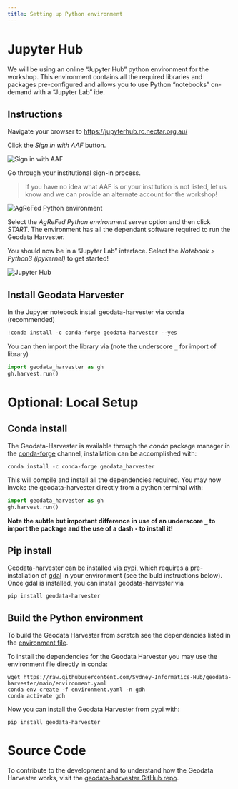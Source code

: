 ```yaml
---
title: Setting up Python environment
---
```


# Jupyter Hub

We will be using an online "Jupyter Hub" python environment for the workshop. This environment contains all the required libraries and packages pre-configured and allows you to use Python "notebooks" on-demand with a "Jupyter Lab" ide.

## Instructions

Navigate your browser to [https://jupyterhub.rc.nectar.org.au/](https://jupyterhub.rc.nectar.org.au/)

Click the *Sign in with AAF* button.

![](assets/ag_01.png "Sign in with AAF")

Go through your institutional sign-in process.

> If you have no idea what AAF is or your institution is not listed, let us know and we can provide an alternate account for the workshop!

![](assets/ag_02.png "AgReFed Python environment")

Select the *AgReFed Python environment* server option and then click *START*. The environment has all the dependant software required to run the Geodata Harvester.

You should now be in a "Jupyter Lab" interface. Select the *Notebook > Python3 (ipykernel)* to get started!

![](assets/ag_03.png "Jupyter Hub")

## Install Geodata Harvester

In the Jupyter notebook install geodata-harvester via conda (recommended)

```python
!conda install -c conda-forge geodata-harvester --yes
```

You can then import the library via (note the underscore `_` for import of library)

```python
import geodata_harvester as gh
gh.harvest.run()
```


# Optional: Local Setup

## Conda install

The Geodata-Harvester is available through the *conda* package manager in the [conda-forge](https://anaconda.org/conda-forge/geodata-harvester) channel, installation can be accomplished with:

```
conda install -c conda-forge geodata_harvester
```

This will compile and install all the dependencies required. You may now invoke the geodata-harvester directly from a python terminal with:

```python
import geodata_harvester as gh
gh.harvest.run()
```

**Note the subtle but important difference in use of an underscore `_` to import the package and the use of a dash `-` to install it!**

## Pip install

Geodata-harvester can be installed via [pypi](https://pypi.org/project/geodata-harvester/), which requires a pre-installation of [gdal](https://pypi.org/project/GDAL/) in your environment (see the buld instructions below). Once gdal is installed, you can install geodata-harvester via

```
pip install geodata-harvester
```


## Build the Python environment

To build the Geodata Harvester from scratch see the dependencies listed in the [environment file](https://raw.githubusercontent.com/Sydney-Informatics-Hub/geodata-harvester/main/environment.yaml).

To install the dependencies for the Geodata Harvester you may use the environment file directly in conda:

```
wget https://raw.githubusercontent.com/Sydney-Informatics-Hub/geodata-harvester/main/environment.yaml
conda env create -f environment.yaml -n gdh
conda activate gdh
```

Now you can install the Geodata Harvester from pypi with:
```
pip install geodata-harvester
```

# Source Code

To contribute to the development and to understand how the Geodata Harvester works, visit the [geodata-harvester GitHub repo](https://github.com/Sydney-Informatics-Hub/geodata-harvester).
